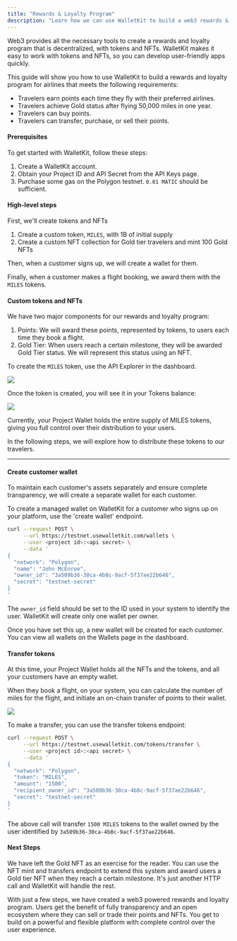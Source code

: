 ```yaml
---
title: "Rewards & Loyalty Program"
description: "Learn how we can use WalletKit to build a web3 rewards & loyalty program"
---
```


Web3 provides all the necessary tools to create a rewards and loyalty program that is decentralized, with tokens and NFTs. WalletKit makes it easy to work with tokens and NFTs, so you can develop user-friendly apps quickly.

This guide will show you how to use WalletKit to build a rewards and loyalty program for airlines that meets the following requirements:

* Travelers earn points each time they fly with their preferred airlines.
* Travelers achieve Gold status after flying 50,000 miles in one year.
* Travelers can buy points.
* Travelers can transfer, purchase, or sell their points.

#### Prerequisites

To get started with WalletKit, follow these steps:

1. Create a WalletKit account.
2. Obtain your Project ID and API Secret from the API Keys page.
3. Purchase some gas on the Polygon testnet. `0.01 MATIC` should be sufficient.

#### High-level steps

First, we'll create tokens and NFTs 

1. Create a custom token, `MILES`, with 1B of initial supply
2. Create a custom NFT collection for Gold tier travelers and mint 100 Gold NFTs

Then, when a customer signs up, we will create a wallet for them.

Finally, when a customer makes a flight booking, we award them with the `MILES` tokens.

#### Custom tokens and NFTs

We have two major components for our rewards and loyalty program:

1. Points: We will award these points, represented by tokens, to users each time they book a flight.
2. Gold Tier: When users reach a certain milestone, they will be awarded Gold Tier status. We will represent this status using an NFT.

To create the `MILES` token, use the API Explorer in the dashboard.

![](/images/reference/b36473a-image.png) 

Once the token is created, you will see it in your Tokens balance:

![ ](/images/reference/8a3dc76-image.png) 

Currently, your Project Wallet holds the entire supply of MILES tokens, giving you full control over their distribution to your users.

In the following steps, we will explore how to distribute these tokens to our travelers.

---

#### Create customer wallet

To maintain each customer's assets separately and ensure complete transparency, we will create a separate wallet for each customer.

To create a managed wallet on WalletKit for a customer who signs up on your platform, use the 'create wallet' endpoint.

```bash Shell
curl --request POST \
     --url https://testnet.usewalletkit.com/wallets \
     --user <project id>:<api secret> \
     --data '
{
  "network": "Polygon",
  "name": "John McEnroe",
  "owner_id": "3a509b36-30ca-4b8c-9acf-5f37ae22b646",
  "secret": "testnet-secret"
}
'
```

The `owner_id` field should be set to the ID used in your system to identify the user. WalletKit will create only one wallet per owner.

Once you have set this up, a new wallet will be created for each customer. You can view all wallets on the Wallets page in the dashboard.

#### Transfer tokens

At this time, your Project Wallet holds all the NFTs and the tokens, and all your customers have an empty wallet.

When they book a flight, on your system, you can calculate the number of miles for the flight, and initiate an on-chain transfer of points to their wallet.

![](/images/reference/6a9b435-image.png) 

To make a transfer, you can use the transfer tokens endpoint:

```bash Shell
curl --request POST \
     --url https://testnet.usewalletkit.com/tokens/transfer \
     --user <project id>:<api secret> \
     --data '
{
  "network": "Polygon",
  "token": "MILES",
  "amount": "1500",
  "recipient_owner_id": "3a509b36-30ca-4b8c-9acf-5f37ae22b646",
  "secret": "testnet-secret"
}
'
```

The above call will transfer `1500 MILES` tokens to the wallet owned by the user identified by `3a509b36-30ca-4b8c-9acf-5f37ae22b646`.

#### Next Steps

We have left the Gold NFT as an exercise for the reader. You can use the NFT mint and transfers endpoint to extend this system and award users a Gold tier NFT when they reach a certain milestone. It's just another HTTP call and WalletKit will handle the rest.

With just a few steps, we have created a web3 powered rewards and loyalty program. Users get the benefit of fully transparency and an open ecosystem where they can sell or trade their points and NFTs. You get to build on a powerful and flexible platform with complete control over the user experience.